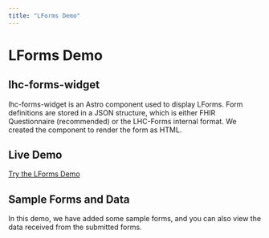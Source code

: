 ```yaml
---
title: "LForms Demo"
---
```



# LForms Demo

## lhc-forms-widget

lhc-forms-widget is an Astro component used to display LForms. Form definitions are stored in a JSON structure, which is either FHIR Questionnaire (recommended) or the LHC-Forms internal format. We created the component to render the form as HTML.

## Live Demo

[Try the LForms Demo](https://demo.hub.opsfolio.com/lforms)  


## Sample Forms and Data

In this demo, we have added some sample forms, and you can also view the data received from the submitted forms.

